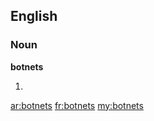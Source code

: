 ==English==

===Noun===
'''botnets'''

# {{plural of|[[botnet]]}}

[[ar:botnets]]
[[fr:botnets]]
[[my:botnets]]